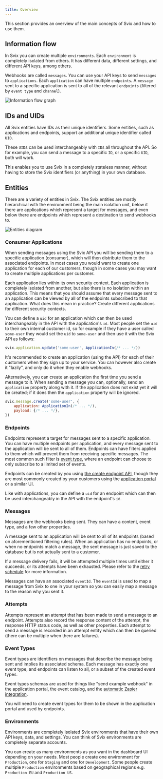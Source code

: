 ```yaml
---
title: Overview
---
```


This section provides an overview of the main concepts of Svix and how to use them.

## Information flow

In Svix you can create multiple `environments`. Each `environment` is completely isolated from others. It has different data, different settings, and different API keys, among others.

Webhooks are called `messages`. You can use your API keys to send `messages` to `applications`. Each `application` can have multiple `endpoints`. A `message` sent to a specific application is sent to all of the relevant `endpoints` (filtered by `event type` and `channel`).

![Information flow graph](img/msg-flow.svg)


## IDs and UIDs

All Svix entities have IDs as their unique identifiers. Some entities, such as applications and endpoints, support an additional unique identifier called `UID`.

These `UID`s can be used interchangeably with `ID`s all throughout the API. So for example, you can send a message to a specific `ID`, or a specific `UID`, both will work.

This enables you to use Svix in a completely stateless manner, without having to store the Svix identifiers (or anything) in your own database.


## Entities

There are a variety of entities in Svix. The Svix entities are mostly hierarchical with the environment being the main isolation unit, below it there are applications which represent a target for messages, and even below there are endpoints which represent a destination to send webhooks to.

![Entities diagram](img/entity-graph.svg)


### Consumer Applications

When sending messages using the Svix API you will be sending them to a specific application (consumer), which will then distribute them to the associated endpoints.
In most cases you would want to create one application for each of our customers, though in some cases you may want to create multiple applications per customer.

Each application lies within its own security context. Each application is completely isolated from another, but also there is no isolation within an application. This means that you should assume that every message sent to an application can be viewed by all of the endpoints subscribed to that application. What does this mean in practice? Create different applications for different security contexts.

You can define a `uid` for an application which can then be used interchangeably in the API with the application's `id`. Most people set the `uid` to their own internal customer id, so for example if they have a user called `some-user` they would set the `uid` to `some-user` and then use it with the Svix API as follows:

```javascript
svix.application.update('some-user', ApplicationIn(/* ... */))
```

It's recommended to create an application (using the API) for each of their customers when they sign up to your service. You can however also create it "lazily", and only do it when they enable webhooks.

Alternatively, you can create an application the first time you send a message to it. When sending a message you can, optionally, send an `application` property along with it. If the application does not exist yet it will be created; if it does then the `application` property will be ignored.

```javascript
svix.message.create('some-user', {
    application: ApplicationIn(/* ... */),
    payload: {/* ... */},
})
```


### Endpoints

Endpoints represent a target for messages sent to a specific application. You can have multiple endpoints per application, and every message sent to the application will be sent to all of them. Endpoints can have filters applied to them which will prevent them from receiving specific messages. The most common such filter is [event type](event-types.mdx), where an endpoint can choose to only subscribe to a limited set of events.

Endpoints can be created by you using [the create endpoint API](https://api.svix.com/docs#operation/create_endpoint_api_v1_app__app_id__endpoint__post), though they are most commonly created by your customers using the [application portal](app-portal.mdx) or a similar UI.

Like with applications, you can define a `uid` for an endpoint which can then be used interchangeably in the API with the endpoint's `id`.


### Messages

Messages are the webhooks being sent. They can have a content, event type, and a few other properties.

A message sent to an application will be sent to all of its endpoints (based on aforementioned filtering rules).
When an application has no endpoints, or when no endpoints match a message, the sent message is just saved to the database but is not actually sent to a customer.

If a message delivery fails, it will be attempted multiple times until either it succeeds, or its attempts have been exhausted. Please refer to the [retry schedule](retries.mdx) for more information.

Messages can have an associated `eventId`. The `eventId` is used to map a message from Svix to one in your system so you can easily map a message to the reason why you sent it.


### Attempts

Attempts represent an attempt that has been made to send a message to an endpoint. Attempts also record the response content of the attempt, the response HTTP status code, as well as other properties. Each attempt to send a message is recorded in an attempt entity which can then be queried (there can be multiple when there are failures).


### Event Types

Event types are identifiers on messages that describe the message being sent and implies its associated schema. Each message has exactly one event type, and endpoints can listen to all, or a subset of the created event types.

Event types schemas are used for things like "send example webhook" in the application portal, the event catalog, and the [automatic Zapier integration](integrations/zapier.mdx).

You will need to create event types for them to be shown in the application portal and used by endpoints.


### Environments

Environments are completely isolated Svix environments that have their own API keys, data, and settings. You can think of Svix environments are completely separate accounts.

You can create as many environments as you want in the dashboard UI depending on your needs. Most people create one environment for `Production`, one for `Staging` and one for `Development`.
Some people create multiple `Production` environments based on geographical regions e.g. `Production EU` and `Production US`.
